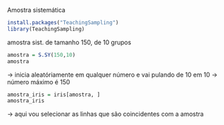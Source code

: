 Amostra sistemática

```r
install.packages("TeachingSampling")
library(TeachingSampling)
```
amostra sist. de tamanho 150, de 10 grupos
```r
amostra = S.SY(150,10)
amostra
```
-> inicia aleatóriamente em qualquer número e vai pulando de 10 em 10
-> número máximo é 150

```r
amostra_iris = iris[amostra, ]
amostra_iris
```
-> aqui vou selecionar as linhas que são coincidentes com a amostra


```r

```






